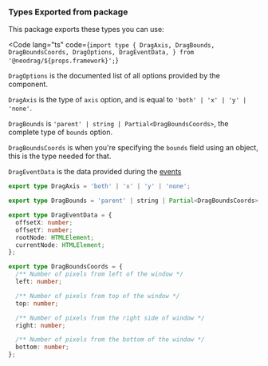 
### Types Exported from package

This package exports these types you can use:

<Code
  lang="ts"
  code={`import type {
  DragAxis,
  DragBounds,
  DragBoundsCoords,
  DragOptions,
  DragEventData,
} from '@neodrag/${props.framework}';`}
></Code>

`DragOptions` is the documented list of all options provided by the component.

`DragAxis` is the type of `axis` option, and is equal to `'both' | 'x' | 'y' | 'none'`.

`DragBounds` is `'parent' | string | Partial<DragBoundsCoords>`, the complete type of `bounds` option.

`DragBoundsCoords` is when you're specifying the `bounds` field using an object, this is the type needed for that.

`DragEventData` is the data provided during the [events](#events)

```ts
export type DragAxis = 'both' | 'x' | 'y' | 'none';

export type DragBounds = 'parent' | string | Partial<DragBoundsCoords>;

export type DragEventData = {
  offsetX: number;
  offsetY: number;
  rootNode: HTMLElement;
  currentNode: HTMLElement;
};

export type DragBoundsCoords = {
  /** Number of pixels from left of the window */
  left: number;

  /** Number of pixels from top of the window */
  top: number;

  /** Number of pixels from the right side of window */
  right: number;

  /** Number of pixels from the bottom of the window */
  bottom: number;
};
```
